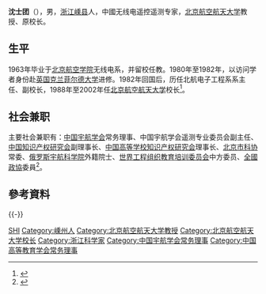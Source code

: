 {{Infobox_Person
| name = 沈士团
|image= 
|box_width= 
|occupation= 
| period = 
|birth_name=
| other_names =
| Sex =男
|birth_date= 1940年11月<ref>[]</ref><ref>{{Cite web|title=沈士团|url=http://www.bjbrainpower.gov.cn/gwkm/admin.nsf/0/13B38683DB372DD948256BC3001F7D2C?openDocument |accessdate=|work=北京市专家顾问网}}{{dead link|date=2018年3月 |bot=InternetArchiveBot |fix-attempted=yes }}</ref>
|birth_place= {{CHN-1928}}[[浙江省|浙江省]][[嵊縣|嵊縣]]（今[[嵊州市|嵊州市]]）<ref>{{Cite web |url=http://epaper.shaoxing.com.cn/ttsb/html/2009-07/22/content_275321.htm |title=任职年限最长的北航校长苦心编织“中国航空航天工程师的摇篮” |accessdate=2009-10-01 |archive-date=2009-09-15 |archive-url=https://web.archive.org/web/20090915224651/http://epaper.shaoxing.com.cn/ttsb/html/2009-07/22/content_275321.htm |dead-url=yes }}</ref>
|death_date= 
|death_place= 
| nationality ={{PRC}}
| residence =
| party =
| religion =
| spouse = 
| relatives = 
|education= 
| past = 
}}
'''沈士团'''（{{bd|1940年|11月|||}}），男，[[浙江|浙江]][[嵊县|嵊县]]人，中國无线电遥控遥测专家，[[北京航空航天大学|北京航空航天大学]]教授、原校长。

== 生平 ==
1963年毕业于[[北京航空学院|北京航空学院]]无线电系，并留校任教。1980年至1982年，以访问学者身份赴[[英国|英国]][[克兰菲尔德大学|克兰菲尔德大学]]进修。1982年回国后，历任北航电子工程系系主任、副校长，1988年至2002年任[[北京航空航天大学|北京航空航天大学]]校长<ref>{{Cite web|title=北京航天航空大学主要领导完成新老交替|url=http://www.bjpopss.gov.cn/BJPOPSS/skyw/skyw20020402.htm.zh|accessdate=|work=}}{{dead link|date=2018年3月 |bot=InternetArchiveBot |fix-attempted=yes }}</ref>。

== 社会兼职 ==
主要社会兼职有：[[中国宇航学会|中国宇航学会]]常务理事、中国宇航学会遥测专业委员会副主任、[[中国知识产权研究会|中国知识产权研究会]]副理事长、[[中国高等学校知识产权研究会|中国高等学校知识产权研究会]]理事长、[[北京市科协|北京市科协]]常委、[[俄罗斯宇航科学院|俄罗斯宇航科学院]]外籍院士、[[世界工程组织教育培训委员会|世界工程组织教育培训委员会]]中方委员、[[全國政協|全國政協]]委員<ref>{{Cite web|title=沈士团委员：切实增加财政性教育经费投入|url=http://www.xibaipo.gov.cn/node2/zt/2006/qglh/rwzf/userobject1ai434977.html|accessdate=|work=}}{{dead link|date=2018年3月 |bot=InternetArchiveBot |fix-attempted=yes }}</ref>。

== 參考資料 ==
{{reflist}}

{{-}}
{{start box}}
{{s-edu}}
{{s-before|[[曹传钧|曹传钧]]}}
{{s-title|[[北京航空航天大学|北京航空航天大学]]校长|1988年7月－2002年1月}}
{{s-after|[[李未|李未]]}}
{{end box}}

{{北京航空航天大学}}
{{Navboxes
| title  = 沈士团在[[中国宇航学会|中国宇航学会]]的职务
| list1  =
{{中国宇航学会第三届理事会}}
{{中国宇航学会第四届理事会}}
{{中国宇航学会第五届理事会}}
}}
{{Navboxes 
| title  = 沈士团在[[中国高等教育学会|中国高等教育学会]]的职务
| list1  =
{{中国高等教育学会第四届理事会}}
}}

{{Authority control}}

{{DEFAULTSORT:Shen}}
[[Category:沈姓|SHI]]
[[Category:嵊州人|Category:嵊州人]]
[[Category:北京航空航天大学教授|Category:北京航空航天大学教授]]
[[Category:北京航空航天大学校长|Category:北京航空航天大学校长]]
[[Category:浙江科学家|Category:浙江科学家]]
[[Category:中国宇航学会常务理事|Category:中国宇航学会常务理事]]
[[Category:中国高等教育学会常务理事|Category:中国高等教育学会常务理事]]